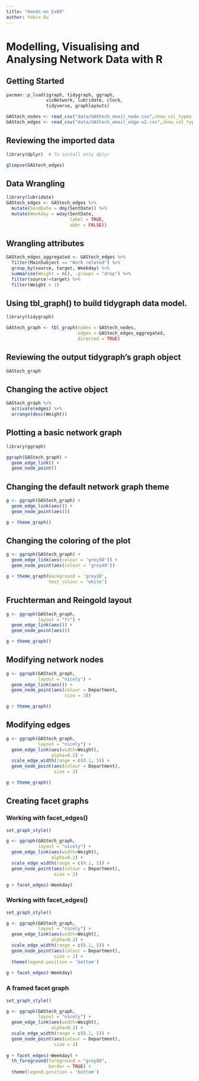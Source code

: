 ```yaml
---
title: "Hands-on_Ex09"
author: Yebin Du
---
```


# Modelling, Visualising and Analysing Network Data with R

## Getting Started
```r
pacman::p_load(igraph, tidygraph, ggraph, 
               visNetwork, lubridate, clock,
               tidyverse, graphlayouts)
```


```r
GAStech_nodes <- read_csv("data/GAStech_email_node.csv",show_col_types = FALSE)
GAStech_edges <- read_csv("data/GAStech_email_edge-v2.csv",show_col_types = FALSE)
```



## Reviewing the imported data
```r
library(dplyr)  # To install only dplyr

glimpse(GAStech_edges)
```



## Data Wrangling
```r
library(lubridate)
GAStech_edges <- GAStech_edges %>%
  mutate(SendDate = dmy(SentDate)) %>%
  mutate(Weekday = wday(SentDate,
                        label = TRUE,
                        abbr = FALSE))
```


## Wrangling attributes
```r
GAStech_edges_aggregated <- GAStech_edges %>%
  filter(MainSubject == "Work related") %>%
  group_by(source, target, Weekday) %>%
  summarise(Weight = n(), .groups = "drop") %>%
  filter(source!=target) %>%
  filter(Weight > 1)
```



## Using tbl_graph() to build tidygraph data model.
```r
library(tidygraph)

GAStech_graph <- tbl_graph(nodes = GAStech_nodes,
                           edges = GAStech_edges_aggregated, 
                           directed = TRUE)
```


## Reviewing the output tidygraph’s graph object
```r
GAStech_graph
```



## Changing the active object
```r
GAStech_graph %>%
  activate(edges) %>%
  arrange(desc(Weight))
```



## Plotting a basic network graph
```r
library(ggraph)

ggraph(GAStech_graph) +
  geom_edge_link() +
  geom_node_point()
```



## Changing the default network graph theme
```r
g <- ggraph(GAStech_graph) + 
  geom_edge_link(aes()) +
  geom_node_point(aes())

g + theme_graph()
```



## Changing the coloring of the plot
```r
g <- ggraph(GAStech_graph) + 
  geom_edge_link(aes(colour = 'grey50')) +
  geom_node_point(aes(colour = 'grey40'))

g + theme_graph(background = 'grey10',
                text_colour = 'white')
```



## Fruchterman and Reingold layout 
```r
g <- ggraph(GAStech_graph, 
            layout = "fr") +
  geom_edge_link(aes()) +
  geom_node_point(aes())

g + theme_graph()
```



## Modifying network nodes
```r
g <- ggraph(GAStech_graph, 
            layout = "nicely") + 
  geom_edge_link(aes()) +
  geom_node_point(aes(colour = Department, 
                      size = 3))

g + theme_graph()
```



## Modifying edges
```r
g <- ggraph(GAStech_graph, 
            layout = "nicely") +
  geom_edge_link(aes(width=Weight), 
                 alpha=0.2) +
  scale_edge_width(range = c(0.1, 5)) +
  geom_node_point(aes(colour = Department), 
                  size = 3)

g + theme_graph()
```


## Creating facet graphs

### Working with facet_edges()
```r
set_graph_style()

g <- ggraph(GAStech_graph, 
            layout = "nicely") + 
  geom_edge_link(aes(width=Weight), 
                 alpha=0.2) +
  scale_edge_width(range = c(0.1, 5)) +
  geom_node_point(aes(colour = Department), 
                  size = 2)

g + facet_edges(~Weekday)
```



### Working with facet_edges()
```r
set_graph_style()

g <- ggraph(GAStech_graph, 
            layout = "nicely") + 
  geom_edge_link(aes(width=Weight), 
                 alpha=0.2) +
  scale_edge_width(range = c(0.1, 5)) +
  geom_node_point(aes(colour = Department), 
                  size = 2) +
  theme(legend.position = 'bottom')
  
g + facet_edges(~Weekday)
```



### A framed facet graph
```r
set_graph_style() 

g <- ggraph(GAStech_graph, 
            layout = "nicely") + 
  geom_edge_link(aes(width=Weight), 
                 alpha=0.2) +
  scale_edge_width(range = c(0.1, 5)) +
  geom_node_point(aes(colour = Department), 
                  size = 2)
  
g + facet_edges(~Weekday) +
  th_foreground(foreground = "grey80",  
                border = TRUE) +
  theme(legend.position = 'bottom')
```



### 
```r

```



### 
```r

```



### 
```r

```



### 
```r

```



### 
```r

```



### 
```r

```



### 
```r

```



### 
```r

```



### 
```r

```



### 
```r

```



### 
```r

```



### 
```r

```



### 
```r

```



### 
```r

```



### 
```r

```



### 
```r

```



### 
```r

```



### 
```r

```



### 
```r

```



### 
```r

```



### 
```r

```



### 
```r

```



### 
```r

```



### 
```r

```



### 
```r

```



### 
```r

```



### 
```r

```



### 
```r

```



### 
```r

```



### 
```r

```



### 
```r

```



### 
```r

```



### 
```r

```



### 
```r

```



### 
```r

```



### 
```r

```



### 
```r

```



### 
```r

```



### 
```r

```



### 
```r

```



### 
```r

```



### 
```r

```



### 
```r

```



### 
```r

```



### 
```r

```



### 
```r

```



### 
```r

```



### 
```r

```



### 
```r

```



### 
```r

```



### 
```r

```



### 
```r

```



### 
```r

```



### 
```r

```



### 
```r

```



### 
```r

```



### 
```r

```



### 
```r

```



### 
```r

```



### 
```r

```



### 
```r

```



### 
```r

```



### 
```r

```



### 
```r

```



### 
```r

```



### 
```r

```



### 
```r

```



### 
```r

```



### 
```r

```



### 
```r

```



### 
```r

```



### 
```r

```



### 
```r

```



### 
```r

```



### 
```r

```



### 
```r

```



### 
```r

```



### 
```r

```



### 
```r

```


